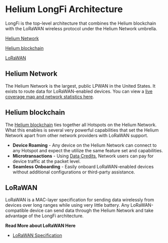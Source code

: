 # Helium LongFi Architecture

LongFi is the top-level architecture that combines the Helium blockchain with the LoRaWAN wireless protocol under the Helium Network umbrella.

[Helium Network](#helium-network)

[Helium blockchain](#helium-blockchain)

[LoRaWAN](#lorawan)


## Helium Network 

The Helium Network is the largest, public LPWAN in the United States. It exists to route data for LoRaWAN-enabled devices. You can view a [live coverage map and network statistics here](https://network.helium.com). 

## Helium blockchain 

The [Helium blockchain](/blockchain/overview) ties together all Hotspots on the Helium Network. What this enables is several very powerful capabilities that set the Helium Network apart from other network providers with LoRaWAN support. 

* **Device Roaming** - Any device on the Helium Network can connect to any Hotspot and expect the utilize the same feature set and capabilities. 
* **Microtransactions** - Using [Data Credits](/blockchain/tokens#data-credits), Network users can pay for device traffic at the packet level. 
* **Seamless Onboarding** - Easily onboard LoRaWAN-enabled devices without additional configurations or third-party assistance.


## LoRaWAN

LoRaWAN is a MAC-layer specification for sending data wirelessly from devices over long ranges while using very little battery. Any LoRaWAN-compatible device can send data through the Helium Network and take advantage of the LongFi architecture. 

**Read More about LoRaWAN Here**

* [LoRaWAN Specification](https://lora-alliance.org/about-lorawan)